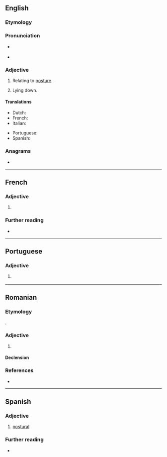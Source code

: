 ==English==

===Etymology===
{{suffix|en|posture|al}}

===Pronunciation===
* {{a|UK}} {{IPA|en|/ˈpɒstʃəɹəl/}}
* {{a|US}} {{IPA|en|/ˈpɑst͡ʃəɹəl/}}

===Adjective===
{{en-adj|-}}

# Relating to [[posture]].
# {{lb|en|medical}} Lying down.
#: {{ux|en|Cindy, he's gone '''postural'''.}}

====Translations====
{{trans-top|relating to posture}}
* Dutch: {{t+|nl|houding|alt=houdings-}}
* French: {{t+|fr|postural}}
* Italian: {{t|it|posturale}}
{{trans-mid}}
* Portuguese: {{t|pt|postural}}
* Spanish: {{t|es|postural}}
{{trans-bottom}}

===Anagrams===
* {{anagrams|en|a=aloprstu|pulsator|sportula}}

----

==French==

===Adjective===
{{fr-adj}}

# {{l|en|postural}}

===Further reading===
* {{R:TLFi}}

----

==Portuguese==

===Adjective===
{{pt-adj}}

# {{l|en|postural}} {{gloss|relating to posture}}

----

==Romanian==

===Etymology===
{{bor+|ro|fr|postural}}.

===Adjective===
{{ro-adj}}

# {{l|en|postural}}

====Declension====
{{ro-decl-adj}}

===References===
* {{R:MDA2}}
----

==Spanish==

===Adjective===
{{es-adj}}

# [[#English|postural]]

===Further reading===
* {{R:es:DRAE}}